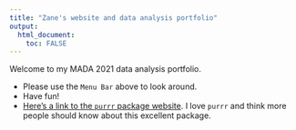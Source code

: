 ```yaml
---
title: "Zane's website and data analysis portfolio"
output: 
  html_document:
    toc: FALSE
---
```


Welcome to my MADA 2021 data analysis portfolio. 

* Please use the `Menu Bar` above to look around.
* Have fun!
* [Here's a link to the `purrr` package website](https://purrr.tidyverse.org/). I love `purrr` and think more people should know about this excellent package.
